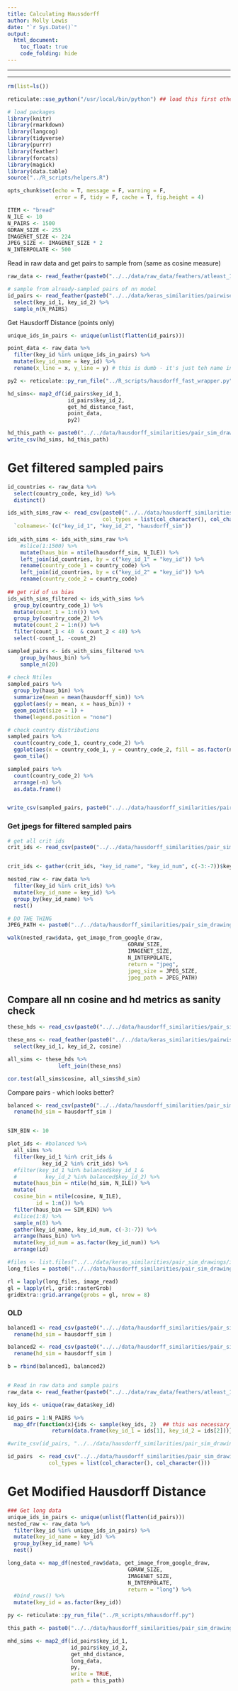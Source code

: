 ```yaml
---
title: Calculating Haussdorff
author: Molly Lewis 
date: "`r Sys.Date()`"
output: 
  html_document:
    toc_float: true
    code_folding: hide
---
```

  
******
******
  
```r
rm(list=ls())

reticulate::use_python("/usr/local/bin/python") ## load this first otherwise get import errors

# load packages
library(knitr)
library(rmarkdown)
library(langcog)
library(tidyverse)
library(purrr)
library(feather)
library(forcats)
library(magick)
library(data.table)
source("../R_scripts/helpers.R")

opts_chunk$set(echo = T, message = F, warning = F, 
               error = F, tidy = F, cache = T, fig.height = 4)
```

```r
ITEM <- "bread"
N_ILE <- 10
N_PAIRS <- 1500
GDRAW_SIZE <- 255
IMAGENET_SIZE <- 224
JPEG_SIZE <- IMAGENET_SIZE * 2
N_INTERPOLATE <- 500 
```

Read in raw data and get pairs to sample from (same as cosine measure)
```r
raw_data <- read_feather(paste0("../../data/raw_data/feathers/atleast_100/", ITEM, ".txt"))

# sample from already-sampled pairs of nn model
id_pairs <- read_feather(paste0("../../data/keras_similarities/pairwise_country/", ITEM , "_all_sims.txt")) %>%
  select(key_id_1, key_id_2) %>%
  sample_n(N_PAIRS)
```

Get Hausdorff Distance (points only)
```r
unique_ids_in_pairs <- unique(unlist(flatten(id_pairs)))

point_data <- raw_data %>%
  filter(key_id %in% unique_ids_in_pairs) %>%
  mutate(key_id_name = key_id) %>%
  rename(x_line = x, y_line = y) # this is dumb - it's just teh name in the func

py2 <- reticulate::py_run_file("../R_scripts/hausdorff_fast_wrapper.py")

hd_sims<- map2_df(id_pairs$key_id_1, 
                   id_pairs$key_id_2, 
                   get_hd_distance_fast, 
                   point_data,
                   py2)

hd_this_path <- paste0("../../data/hausdorff_similarities/pair_sim_drawings/pair_lists/", ITEM, "_sampled_pairs_with_sims_hd.csv")
write_csv(hd_sims, hd_this_path)
```


# Get filtered sampled pairs
```r
id_countries <- raw_data %>%
  select(country_code, key_id) %>%
  distinct() 

ids_with_sims_raw <- read_csv(paste0("../../data/hausdorff_similarities/pair_sim_drawings/pair_lists/", ITEM, "_sampled_pairs_with_sims_hd.csv"), 
                              col_types = list(col_character(), col_character(), col_double()))  %>%
  `colnames<-`(c("key_id_1", "key_id_2", "hausdorff_sim")) 
  
ids_with_sims <- ids_with_sims_raw %>%
    #slice(1:1500) %>%
    mutate(haus_bin = ntile(hausdorff_sim, N_ILE)) %>%
    left_join(id_countries, by = c("key_id_1" = "key_id")) %>%
    rename(country_code_1 = country_code) %>%
    left_join(id_countries, by = c("key_id_2" = "key_id")) %>%
    rename(country_code_2 = country_code) 
  
## get rid of us bias  
ids_with_sims_filtered <- ids_with_sims %>%
  group_by(country_code_1) %>%
  mutate(count_1 = 1:n()) %>%
  group_by(country_code_2) %>%
  mutate(count_2 = 1:n()) %>%
  filter(count_1 < 40  & count_2 < 40) %>%
  select(-count_1, -count_2)

sampled_pairs <- ids_with_sims_filtered %>%
    group_by(haus_bin) %>%
    sample_n(20) 
  
# check Ntiles
sampled_pairs %>%
  group_by(haus_bin) %>%
  summarize(mean = mean(hausdorff_sim)) %>%
  ggplot(aes(y = mean, x = haus_bin)) +
  geom_point(size = 1) +
  theme(legend.position = "none")

# check country distributions
sampled_pairs %>%
  count(country_code_1, country_code_2) %>%
  ggplot(aes(x = country_code_1, y = country_code_2, fill = as.factor(n))) +
  geom_tile()

sampled_pairs %>%
  count(country_code_2) %>%
  arrange(-n) %>%
  as.data.frame()


write_csv(sampled_pairs, paste0("../../data/hausdorff_similarities/pair_sim_drawings/pair_lists/", ITEM, "_id_pairs_balanced_hd.csv"))

```

### Get jpegs for filtered sampled pairs
```r
# get all crit ids
crit_ids <- read_csv(paste0("../../data/hausdorff_similarities/pair_sim_drawings/pair_lists/", ITEM ,"_id_pairs_balanced_hd.csv"),col_types = list(col_character(), col_character(), col_double(), col_double(), col_character(), col_character()))


crit_ids <- gather(crit_ids, "key_id_name", "key_id_num", c(-3:-7))$key_id_num

nested_raw <- raw_data %>%
  filter(key_id %in% crit_ids) %>%
  mutate(key_id_name = key_id) %>%
  group_by(key_id_name) %>%
  nest() 

# DO THE THING
JPEG_PATH <- paste0("../../data/hausdorff_similarities/pair_sim_drawings/images/", ITEM, "/")

walk(nested_raw$data, get_image_from_google_draw, 
                                      GDRAW_SIZE,
                                      IMAGENET_SIZE,
                                      N_INTERPOLATE, 
                                      return = "jpeg",
                                      jpeg_size = JPEG_SIZE,
                                      jpeg_path = JPEG_PATH)

```

## Compare all nn cosine and hd metrics as sanity check
```r
these_hds <- read_csv(paste0("../../data/hausdorff_similarities/pair_sim_drawings/pair_lists/", ITEM, "_sampled_pairs_with_sims_hd.csv"),                            col_types = list(col_character(), col_character(), col_double())) 

these_nns <- read_feather(paste0("../../data/keras_similarities/pairwise_country/", ITEM , "_all_sims.txt")) %>%
  select(key_id_1, key_id_2, cosine) 

all_sims <- these_hds %>%
                left_join(these_nns)

cor.test(all_sims$cosine, all_sims$hd_sim)
```

Compare pairs - which looks better?
```r
balanced <- read_csv(paste0("../../data/hausdorff_similarities/pair_sim_drawings/pair_lists/", ITEM ,"_id_pairs_balanced_hd.csv"),col_types = list(col_character(), col_character(), col_double(), col_double(), col_character(), col_character())) %>%
  rename(hd_sim = hausdorff_sim )


SIM_BIN <- 10

plot_ids <- #balanced %>%
  all_sims %>%
  filter(key_id_1 %in% crit_ids & 
           key_id_2 %in% crit_ids) %>%
  #filter(key_id_1 %in% balanced$key_id_1 & 
  #         key_id_2 %in% balanced$key_id_2) %>%
  mutate(haus_bin = ntile(hd_sim, N_ILE)) %>%
  mutate(
  cosine_bin = ntile(cosine, N_ILE), 
         id = 1:n()) %>%
  filter(haus_bin == SIM_BIN) %>%
  #slice(1:8) %>%
  sample_n(8) %>%
  gather(key_id_name, key_id_num, c(-3:-7)) %>%
  arrange(haus_bin) %>%
  mutate(key_id_num = as.factor(key_id_num)) %>%
  arrange(id)

#files <- list.files("../../data/keras_similarities/pair_sim_drawings/images/bread/")
long_files = paste0("../../data/hausdorff_similarities/pair_sim_drawings/images/", ITEM,"/", plot_ids$key_id_num, ".jpeg")

rl = lapply(long_files, image_read)
gl = lapply(rl, grid::rasterGrob)
gridExtra::grid.arrange(grobs = gl, nrow = 8)
```


### OLD

```r

balanced1 <- read_csv(paste0("../../data/hausdorff_similarities/pair_sim_drawings/pair_lists/", "bread" ,"_id_pairs_balanced_hd.csv"),col_types = list(col_character(), col_character(), col_double(), col_double(), col_character(), col_character())) %>%
  rename(hd_sim = hausdorff_sim )

balanced2 <- read_csv(paste0("../../data/hausdorff_similarities/pair_sim_drawings/pair_lists/", "tree" ,"_id_pairs_balanced_hd.csv"),col_types = list(col_character(), col_character(), col_double(), col_double(), col_character(), col_character())) %>%
  rename(hd_sim = hausdorff_sim )

b = rbind(balanced1, balanced2)



```

```r
# Read in raw data and sample pairs
raw_data <- read_feather(paste0("../../data/raw_data/feathers/atleast_100/", ITEM, ".txt"))

key_ids <- unique(raw_data$key_id)

id_pairs = 1:N_PAIRS %>%
  map_dfr(function(x){ids <- sample(key_ids, 2)  ## this was necessary to avoid getting the weird 'getCharCE'  error
              return(data.frame(key_id_1 = ids[1], key_id_2 = ids[2]))})

#write_csv(id_pairs, "../../data/hausdorff_similarities/pair_sim_drawings/pair_lists/bread_id_pairs")

id_pairs  <- read_csv("../../data/hausdorff_similarities/pair_sim_drawings/pair_lists/tree_id_pairs",
             col_types = list(col_character(), col_character()))
```


# Get Modified Hausdorff Distance
```r
### Get long data
unique_ids_in_pairs <- unique(unlist(flatten(id_pairs)))
nested_raw <- raw_data %>%
  filter(key_id %in% unique_ids_in_pairs) %>%
  mutate(key_id_name = key_id) %>%
  group_by(key_id_name) %>%
  nest() 

long_data <- map_df(nested_raw$data, get_image_from_google_draw, 
                                      GDRAW_SIZE,
                                      IMAGENET_SIZE,
                                      N_INTERPOLATE, 
                                      return = "long") %>%
  #bind_rows() %>%
  mutate(key_id = as.factor(key_id))

py <- reticulate::py_run_file("../R_scripts/mhausdorff.py")

this_path <- paste0("../../data/hausdorff_similarities/pair_sim_drawings/pair_lists/", ITEM, "_sampled_pairs_with_sims.csv")

mhd_sims <- map2_df(id_pairs$key_id_1, 
                    id_pairs$key_id_2, 
                    get_mhd_distance, 
                    long_data,
                    py,
                    write = TRUE,
                    path = this_path)
```

